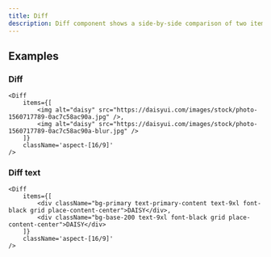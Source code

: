 ```yaml
---
title: Diff
description: Diff component shows a side-by-side comparison of two items.
---
```


## Examples

### Diff
```tsx live
<Diff
    items={[
        <img alt="daisy" src="https://daisyui.com/images/stock/photo-1560717789-0ac7c58ac90a.jpg" />,
        <img alt="daisy" src="https://daisyui.com/images/stock/photo-1560717789-0ac7c58ac90a-blur.jpg" />
    ]}
    className='aspect-[16/9]'
/>
```

### Diff text
```tsx live
<Diff
    items={[
        <div className="bg-primary text-primary-content text-9xl font-black grid place-content-center">DAISY</div>,
        <div className="bg-base-200 text-9xl font-black grid place-content-center">DAISY</div>
    ]}
    className='aspect-[16/9]'
/>
```